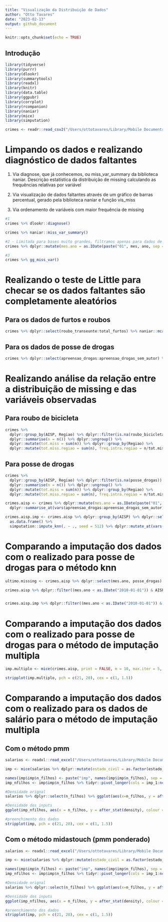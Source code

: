 ```yaml
---
title: "Visualização da Distribuição de Dados"
author: "Otto Tavares"
date: "2023-02-13"
output: github_document
---
```


```r
knitr::opts_chunk$set(echo = TRUE)
```


## Introdução

```r
library(tidyverse)
library(purrr)
library(dlookr)
library(summarytools)
library(readxl)
library(knitr)
library(data.table)
library(ggpubr)
library(corrplot)
library(rcompanion)
library(naniar)
library(mice)
library(simputation)
```


```r
crimes <- readr::read_csv2("/Users/ottotavares/Library/Mobile Documents/com~apple~CloudDocs/Documents/infnet/Estatistica_Ciencia_Dados_2024/dados_auxiliares/BaseDPEvolucaoMensalCisp.csv", locale = readr::locale(encoding = "latin1"))
```
# Limpando os dados e realizando diagnóstico de dados faltantes

1. Via diagnose, que já conhecemos, ou miss_var_summary da biblioteca naniar. Descrição estatística da distribuição de missing calculando as frequências relativas por variável

2. Via visualização de dados faltantes através de um gráfico de barras percentual, gerado pela biblioteca naniar e função vis_miss

3. Via ordenamento de variáveis com maior frequência de missing


```r

#1
crimes %>% dlookr::diagnose()

crimes %>% naniar::miss_var_summary()

#2 - Limitada para bases muito grandes, filtramos apenas para dados de furtos
crimes %>% dplyr::mutate(mes.ano = as.IDate(paste("01", mes, ano, sep = "-"), format = "%d-%m-%Y")) %>% dplyr::select(CISP, mes.ano, AISP, roubo_cx_eletronico:apreensao_drogas_sem_autor) %>% naniar::vis_miss()

#3
crimes %>% gg_miss_var()

```

# Realizando o teste de Little para checar se os dados faltantes são completamente aleatórios

## Para os dados de furtos e roubos

```r
crimes %>% dplyr::select(roubo_transeunte:total_furtos) %>% naniar::mcar_test()
```
## Para os dados de posse de drogas

```r
crimes %>% dplyr::select(apreensao_drogas:apreensao_drogas_sem_autor) %>% naniar::mcar_test()
```


# Realizando análise da relação entre a distribuição de missing e das variáveis observadas

## Para roubo de bicicleta

```r
crimes %>%
  dplyr::group_by(AISP, Regiao) %>% dplyr::filter(is.na(roubo_bicicleta)) %>%
  dplyr::summarise(n = n()) %>% dplyr::ungroup() %>% 
  dplyr::mutate(tot.miss = sum(n)) %>% dplyr::group_by(Regiao) %>% 
  dplyr::mutate(tot.miss.regiao = sum(n), freq.intra.regiao = n/tot.miss.regiao, freq.regiao = tot.miss.regiao/tot.miss) %>% dplyr::arrange(desc(freq.regiao), desc(n)) %>% kable()
```


## Para posse de drogas

```r
crimes %>%
  dplyr::group_by(AISP, Regiao) %>% dplyr::filter(is.na(posse_drogas)) %>%
  dplyr::summarise(n = n()) %>% dplyr::ungroup() %>% 
  dplyr::mutate(tot.miss = sum(n)) %>% dplyr::group_by(Regiao) %>% 
  dplyr::mutate(tot.miss.regiao = sum(n), freq.intra.regiao = n/tot.miss.regiao, freq.regiao = tot.miss.regiao/tot.miss) %>% dplyr::arrange(desc(freq.regiao), desc(n)) %>% kable()
```

```r
crimes.aisp <- crimes %>% dplyr::mutate(mes.ano = as.IDate(paste("01", mes, ano, sep = "-"), format = "%d-%m-%Y")) %>% dplyr::group_by(AISP, mes.ano) %>%
  dplyr::summarise_at(vars(apreensao_drogas:apreensao_drogas_sem_autor), sum)

crimes.aisp.imp <- crimes.aisp %>% dplyr::group_by(AISP) %>% dplyr::select(mes.ano, apreensao_drogas:apreensao_drogas_sem_autor) %>% 
  as.data.frame() %>% 
  simputation::impute_knn(. ~ ., seed = 512) %>% dplyr::mutate_at(vars(apreensao_drogas:apreensao_drogas_sem_autor), as.numeric)

```

# Comparando a imputação dos dados com o realizado para posse de drogas para o método knn

```r

ultimo.missing <- crimes.aisp %>% dplyr::select(mes.ano, posse_drogas) %>% dplyr::filter(is.na(posse_drogas)) %>% last() %>% dplyr::select(mes.ano)

crimes.aisp %>% dplyr::filter((mes.ano < as.IDate("2010-01-01")) & AISP == 2) %>% ggplot(aes(x = mes.ano)) + geom_line(aes(y = posse_drogas, color = "Posse Drogas")) + geom_line(aes(y = apreensao_drogas, color = "Apreensão de Drogas")) + geom_vline(xintercept=c(ultimo.missing$mes.ano)) +  annotate("text", x=ultimo.missing$mes.ano + 40, y=30, label="Fim do período com NA", angle=90)


crimes.aisp.imp %>% dplyr::filter((mes.ano < as.IDate("2010-01-01")) & AISP == 2) %>% ggplot(aes(x = mes.ano)) + geom_line(aes(y = posse_drogas, color = "Posse Drogas")) + geom_line(aes(y = apreensao_drogas, color = "Apreensão de Drogas")) + geom_vline(xintercept=c(ultimo.missing$mes.ano)) + annotate("text", x=ultimo.missing$mes.ano + 40, y=30, label="Fim do período com NA", angle=90) + labs(title = "Imputação de dados com KNN para a AISP 23")


```


# Comparando a imputação dos dados com o realizado para posse de drogas para o método de imputação multipla

```r

imp.multiplo <- mice(crimes.aisp, print = FALSE, m = 10, max.iter = 5, method = "pmm" , seed   = 512) 

stripplot(imp.multiplo, pch = c(21, 20), cex = c(1, 1.5))

```




# Comparando a imputação dos dados com o realizado para os dados de salário para o método de imputação multipla

## Com o método pmm

```r

salarios <- readxl::read_excel("/Users/ottotavares/Library/Mobile Documents/com~apple~CloudDocs/Documents/infnet/Estatistica_Ciencia_Dados_2024/dados_auxiliares/dados_bussab_m.xlsx")

imp <- mice(salarios %>% dplyr::mutate(estado_civil = as.factor(estado_civil), Grau_de_instrucao =   as.factor(Grau_de_instrucao), regiao = as.factor(regiao)), print = FALSE, m = 5, max.iter = 5, method = "pmm" , seed   = 512) 

names(imp$imp$n_filhos) <- paste("imp", names(imp$imp$n_filhos), sep = "_")
imp_nfilhos <- imp$imp$n_filhos %>% tidyr::pivot_longer(cols = imp_1:ncol(imp$imp$n_filhos), values_to = "n_filhos", names_to   = "imp") %>% arrange(imp)

#Densidade orignal
salarios %>% dplyr::select(n_filhos) %>% ggplot(aes(x=n_filhos, y = after_stat(density))) + geom_density(linetype = 2) + xlab('numero de filhos') + ylab('Densidade de Frequência') + theme_classic()

#Densidade dos inputs
ggplot(imp_nfilhos, aes(x = n_filhos, y = after_stat(density), colour = imp)) + geom_density(linetype = 2) + xlab('numero de    filhos') + ylab('Densidade de Frequência') + theme_classic()

#preenchimento dos dados
stripplot(imp, pch = c(21, 20), cex = c(1, 1.5))

```

## Com o método midastouch (pmm ponderado)

```r

salarios <- readxl::read_excel("/Users/ottotavares/Library/Mobile Documents/com~apple~CloudDocs/Documents/infnet/Estatistica_Ciencia_Dados_2024/dados_auxiliares/dados_bussab_m.xlsx")

imp <- mice(salarios %>% dplyr::mutate(estado_civil = as.factor(estado_civil), Grau_de_instrucao =   as.factor(Grau_de_instrucao), regiao = as.factor(regiao)), print = FALSE, m = 5, max.iter = 5, method = "midastouch" , seed   = 512) 

names(imp$imp$n_filhos) <- paste("imp", names(imp$imp$n_filhos), sep = "_")
imp_nfilhos <- imp$imp$n_filhos %>% tidyr::pivot_longer(cols = imp_1:ncol(imp$imp$n_filhos), values_to = "n_filhos", names_to   = "imp") %>% arrange(imp)

#Densidade orignal
salarios %>% dplyr::select(n_filhos) %>% ggplot(aes(x=n_filhos, y = after_stat(density))) + geom_density(linetype = 2) + xlab('numero de filhos') + ylab('Densidade de Frequência') + theme_classic()

#Densidade dos inputs
ggplot(imp_nfilhos, aes(x = n_filhos, y = after_stat(density), colour = imp)) + geom_density(linetype = 2) + xlab('numero de    filhos') + ylab('Densidade de Frequência') + theme_classic()

#preenchimento dos dados
stripplot(imp, pch = c(21, 20), cex = c(1, 1.5))

```